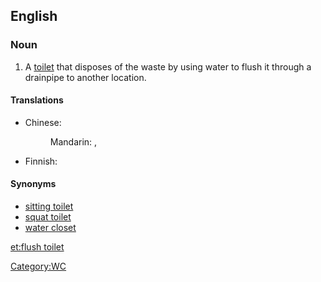 ==English==
{{wikipedia}}

===Noun===
{{en-noun}}

# A [[toilet]] that disposes of the waste by using water to flush it through a drainpipe to another location.

====Translations====
{{trans-top|toilet that disposes of waste by using water to flush}}
* Chinese:
*: Mandarin: {{t|zh|抽水馬桶|sc=Hani}}, {{t|zh|抽水马桶|tr=chōushuǐ mǎtǒng|sc=Hani}}
{{trans-mid}}
* Finnish: {{t|fi|huuhtelukäymälä}}
{{trans-bottom}}

====Synonyms====
* [[sitting toilet]]
* [[squat toilet]]
* [[water closet]]

[[Category:WC]]

[[et:flush toilet]]